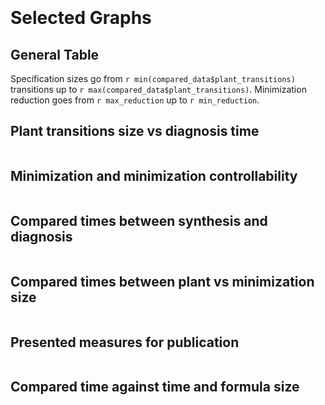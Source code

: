 ```yaml
---
title: "Behavior Minimization tables"
author: "Mariano Cerrutti"
output:
  html_document:
    df_print: paged
  pdf_document: default
---
```


```r
knitr::opts_chunk$set(echo = FALSE,
                      results= "asis")
install.packages("dplyr")
install.packages("magrittr")
install.packages("ggplot2")
#install.packages("jsonlite")
#install.packages("plot3D")
library(dplyr)
library(magrittr)
library(ggplot2)
library(jsonlite)
library(gridExtra)
library(grid)
library(lattice)
library(knitr)
library(scales)
library(plot3D)
library(stringr)
suppressMessages(library(dplyr))
suppressMessages(library(ggplot2))
#creating general data frame

#file_dir <- '/home/mariano/code'
file_dir <- '/home/mariano/git_repo/henos'

experimental_composite <- read.csv(file=paste(file_dir, '/henos-automata/doc/experimental_setting/tmp_results/unrealizable_data_composite.csv',sep=''))
experimental_composite$name  <- str_replace_all(experimental_composite$name, "Scheduler", "Arbiter")
experimental_composite$name  <- str_replace_all(experimental_composite$name, "\\.\\(missing\\.assumption\\)", "\\.(missing\\.liveness)")
experimental_composite$name  <- str_replace_all(experimental_composite$name, "\\.missing\\.assumption", "\\.(missing\\.liveness)")
experimental_composite$name  <- str_replace_all(experimental_composite$name, "\\.removed\\.safety", "\\.(removed\\.safety)")
experimental_composite$name  <- str_replace_all(experimental_composite$name, "\\.", " ")
experimental_composite$liveness_count <- experimental_composite$assumptions_count + experimental_composite$guarantees_count
experimental_composite <- subset(experimental_composite, select = -c(realizable, ltl_model_build_time, model_build_time, composition_time,synthesis_time,alphabet_size,assumptions_count,guarantees_count,plant_states,plant_transitions,plant_controllable_transitions,plant_controllable_options,search_method))
#creating realizable data frame
realizable_data <- read.csv(file=paste(file_dir,'/henos-automata/doc/experimental_setting/tmp_results/realizable_data_composite.csv',sep=''))
realizable_data$name  <- str_replace_all(realizable_data$name, "Scheduler", "Arbiter")
realizable_data$name  <- str_replace_all(realizable_data$name, "\\.", " ")
experimental_composite$name  <- str_to_title(experimental_composite$name)
realizable_data$name  <- str_to_title(realizable_data$name)
realizable_data$name  <- str_replace_all(realizable_data$name, " Realizable", "")
realizable_data <- subset(realizable_data, select = -c(diagnosis_time,minimization_states,minimization_transitions,minimization_controllable_transitions,minimization_controllable_options,search_method,diagnosis_steps,realizable))
#merging data frames (realizable + liveness + safety)
realizable_data$liveness_count <- realizable_data$assumptions_count + realizable_data$guarantees_count
missing_assumptions <- subset(experimental_composite, grepl("Missing Liveness", name, fixed=TRUE))
missing_assumptions$name <- str_replace_all(missing_assumptions$name, " \\(Missing Liveness\\)", "")
missing_assumptions$diagnosis_time_liveness <- missing_assumptions$diagnosis_time
missing_assumptions$minimization_states_liveness <- missing_assumptions$minimization_states
missing_assumptions$minimization_transitions_liveness <- missing_assumptions$minimization_transitions
missing_assumptions$minimization_controllable_transitions_liveness <- missing_assumptions$minimization_controllable_transitions
missing_assumptions$minimization_controllable_options_liveness <- missing_assumptions$minimization_controllable_options
missing_assumptions$diagnosis_steps_liveness <- missing_assumptions$diagnosis_steps
missing_assumptions$liveness_count_liveness <- missing_assumptions$liveness_count
missing_assumptions <- subset(missing_assumptions, select = -c(diagnosis_time, minimization_states, minimization_transitions, minimization_controllable_transitions, minimization_controllable_options, diagnosis_steps, liveness_count))

removed_safety <- subset(experimental_composite, grepl("Removed Safety", name, fixed=TRUE))
removed_safety$name <- str_replace_all(removed_safety$name, " \\(Removed Safety\\)", "")
removed_safety$name <- str_replace_all(removed_safety$name, " \\(Missing Liveness\\)", "")
removed_safety$diagnosis_time_safety <- removed_safety$diagnosis_time
removed_safety$minimization_states_safety <- removed_safety$minimization_states
removed_safety$minimization_transitions_safety <- removed_safety$minimization_transitions
removed_safety$minimization_controllable_transitions_safety <- removed_safety$minimization_controllable_transitions
removed_safety$minimization_controllable_options_safety <- removed_safety$minimization_controllable_options
removed_safety$diagnosis_steps_safety <- removed_safety$diagnosis_steps
removed_safety$liveness_count_safety <- removed_safety$liveness_count
removed_safety <- subset(removed_safety, select = -c(diagnosis_time, minimization_states, minimization_transitions, minimization_controllable_transitions, minimization_controllable_options, diagnosis_steps,liveness_count))

compared_data <- merge(realizable_data, removed_safety, by.x ="name", by.y ="name", sort = FALSE)
compared_data <- merge(compared_data, missing_assumptions, by.x ="name", by.y ="name", sort = FALSE)

#compute general values
max_liveness_reduction <- max(compared_data$minimization_transitions_liveness / compared_data$plant_transitions)
max_safety_reduction <- max(compared_data$minimization_transitions_safety / compared_data$plant_transitions)
max_reduction <- max(c(max_liveness_reduction, max_safety_reduction))

min_liveness_reduction <- min(compared_data$minimization_transitions_liveness / compared_data$plant_transitions)
min_safety_reduction <- min(compared_data$minimization_transitions_safety / compared_data$plant_transitions)
min_reduction <- min(c(min_liveness_reduction, min_safety_reduction))

```
<style type="text/css">
.twoC {width: 100%}
.clearer {clear: both}
.twoC .table {max-width: 50%; float: right}
.twoC img {max-width: 50%; float: left}
table {
  margin: auto;
  border-top: 1px solid #666;
  border-bottom: 1px solid #666;
}
table thead th { border-bottom: 1px solid #ddd; }
th, td { padding: 5px; }
thead, tfoot, tr:nth-child(even) { background: #eee; }
pre{display:none;}
</style>

# Selected Graphs

## General Table

Specification sizes go from `r min(compared_data$plant_transitions)` transitions up to `r max(compared_data$plant_transitions)`.
Minimization reduction goes from `r max_reduction` up to `r min_reduction`.

## Plant transitions size vs diagnosis time

```r
#sive vs diagnosis time
general_data <- read.csv(file=paste(file_dir,'/henos-automata/doc/experimental_setting/tmp_results/unrealizable_data_composite.csv', sep=''))
ggplot(general_data, aes(x=diagnosis_time, y=plant_transitions)) +
	labs(title="Size vs diagnosis time") +
	xlab("Diagnosis time (s)") +
  ylab(expression(paste("|",Delta["E"],"|"))) +
	scale_y_log10() +
	scale_x_log10() +	
	geom_point(color='red') +	
	geom_smooth(method='lm')


```

## Minimization and minimization controllability

```r
#plant controllability vs minimization amount
no_robot_c_coeff = general_data$minimization_controllable_options / general_data$plant_states
no_robot_m_coeff = general_data$minimization_transitions / general_data$plant_transitions	
ggplot(general_data, aes(x=no_robot_c_coeff, y=no_robot_m_coeff)) +
	labs(title="Minimization controllability vs minimization amount") +
	xlab("Minimization controllability") +
	ylab("Reduction") +
	scale_y_log10() +
	scale_x_log10() +	
	geom_point(color='red') +
	geom_smooth(method='lm')	


```

## Compared times between synthesis and diagnosis

```r
#dividing compared data by case
cases <- c("Collector", "Exploration","Airport","Bidding","Transfer","Travel")
cases_names <- c("Collector", "Exploration Robot","Airport Tower","Bidding Workflow","Transfer Line","Travel Agency" )

for (i in 1:length(cases)){
  current_data <- subset(compared_data, grepl(cases[i], name))  
  print(ggplot(current_data, aes(x=synthesis_time, y=diagnosis_time_liveness)) +
  	labs(title=paste("Synthesis vs diagnosis time (liveness)", cases_names[i])) +
  	xlab(expression(paste("Synthesis time (s)"))) +
    ylab("Diagnosis time liveness (s)") +
  	scale_y_log10() +
    scale_x_log10() +	
  	geom_point(color='red') +	
  	geom_smooth(method='lm'))
  
  print(ggplot(current_data, aes(x=synthesis_time, y=diagnosis_time_safety)) +
  	labs(title=paste("Synthesis vs diagnosis time (safety)", cases_names[i])) +
  	xlab(expression(paste("Synthesis time (s)"))) +
    ylab("Diagnosis time safety (s)") +
  	scale_y_log10() +
    scale_x_log10() +	
  	geom_point(color='red') +	
  	geom_smooth(method='lm'))
  
}


#kable(times_table, caption = "Times table", col.names=c("Specification","Diagnosis(s)","Liveness fluents", "Plant transitions", "Min. transitions","Minimization pct.(%)","Min. steps"))

```


## Compared times between plant vs minimization size

```r
#dividing compared data by case
cases <- c("Ahb","Genbuf","Lift","Collector", "Exploration","Airport","Bidding","Transfer","Travel")
cases_names <- c("AHB Arbiter","GenBuf","Lift Controller","Collector", "Exploration Robot","Airport Tower","Bidding Workflow","Transfer Line","Travel Agency" )

for (i in 1:length(cases)){
  current_data <- subset(compared_data, grepl(cases[i], name))  

  print(ggplot(current_data, aes(x=plant_transitions, y=minimization_transitions_liveness)) +
  	labs(title=paste("Plant vs minimization size (liveness)", cases_names[i])) +
  	xlab(expression(paste("|",Delta["E"],"|"))) +
    ylab(expression(paste("|",Delta["E'"],"|"))) +
  	scale_y_log10() +
    scale_x_log10() +	
  	geom_point(color='red') +	
  	geom_smooth(method='lm'))  
  
  print(ggplot(current_data, aes(x=plant_transitions, y=minimization_transitions_safety)) +
  	labs(title=paste("Plant vs minimization size (safety)", cases_names[i])) +
  	xlab(expression(paste("|",Delta["E"],"|"))) +
    ylab(expression(paste("|",Delta["E'"],"|"))) +
  	scale_y_log10() +
    scale_x_log10() +	
  	geom_point(color='red') +	
  	geom_smooth(method='lm'))  
  
}


#kable(times_table, caption = "Times table", col.names=c("Specification","Diagnosis(s)","Liveness fluents", "Plant transitions", "Min. transitions","Minimization pct.(%)","Min. steps"))

```

## Presented measures for publication

```r



experimental_composite <- read.csv(file=paste(file_dir,'/henos-automata/doc/experimental_setting/tmp_results/unrealizable_data_composite.csv',sep=''))
experimental_composite$name  <- str_replace_all(experimental_composite$name, "Scheduler", "Arbiter")
experimental_composite$name  <- str_replace_all(experimental_composite$name, "\\.\\(missing\\.assumption\\)", "\\.(missing\\.liveness)")
experimental_composite$name  <- str_replace_all(experimental_composite$name, "\\.missing\\.assumption", "\\.(missing\\.liveness)")
experimental_composite$name  <- str_replace_all(experimental_composite$name, "\\.removed\\.safety", "\\.(removed\\.safety)")
experimental_composite$name  <- str_replace_all(experimental_composite$name, "\\.", " ")
experimental_composite$liveness_count <- experimental_composite$assumptions_count + experimental_composite$guarantees_count
experimental_composite$ctrl_options_ratio <- experimental_composite$plant_controllable_options / experimental_composite$plant_transitions
experimental_composite <- subset(experimental_composite, select = -c(realizable, ltl_model_build_time, model_build_time, composition_time,synthesis_time,alphabet_size,assumptions_count,guarantees_count,plant_states,plant_transitions,plant_controllable_transitions,plant_controllable_options,search_method))
#creating realizable data frame
realizable_data <- read.csv(file=paste(file_dir,'/henos-automata/doc/experimental_setting/tmp_results/realizable_data_composite.csv',sep=''))
realizable_data$name  <- str_replace_all(realizable_data$name, "Scheduler", "Arbiter")
realizable_data$name  <- str_replace_all(realizable_data$name, "\\.", " ")
experimental_composite$name  <- str_to_title(experimental_composite$name)
realizable_data$name  <- str_to_title(realizable_data$name)
realizable_data$name  <- str_replace_all(realizable_data$name, " Realizable", "")
realizable_data$ctrl_transitions <- realizable_data$minimization_transitions
realizable_data <- subset(realizable_data, select = -c(diagnosis_time,minimization_states,minimization_transitions,minimization_controllable_transitions,minimization_controllable_options,search_method,diagnosis_steps,realizable))
#merging data frames (realizable + liveness + safety)
realizable_data$liveness_count <- realizable_data$assumptions_count + realizable_data$guarantees_count
missing_assumptions <- subset(experimental_composite, grepl("Missing Liveness", name, fixed=TRUE))
missing_assumptions$name <- str_replace_all(missing_assumptions$name, " \\(Missing Liveness\\)", "")
missing_assumptions$diagnosis_time_liveness <- missing_assumptions$diagnosis_time
missing_assumptions$minimization_states_liveness <- missing_assumptions$minimization_states
missing_assumptions$minimization_transitions_liveness <- missing_assumptions$minimization_transitions
missing_assumptions$minimization_controllable_transitions_liveness <- missing_assumptions$minimization_controllable_transitions
missing_assumptions$minimization_controllable_options_liveness <- missing_assumptions$minimization_controllable_options
missing_assumptions$diagnosis_steps_liveness <- missing_assumptions$diagnosis_steps
missing_assumptions$liveness_count_liveness <- missing_assumptions$liveness_count
missing_assumptions <- subset(missing_assumptions, select = -c(diagnosis_time, minimization_states, minimization_transitions, minimization_controllable_transitions, minimization_controllable_options, diagnosis_steps, liveness_count))

removed_safety <- subset(experimental_composite, grepl("Removed Safety", name, fixed=TRUE))
removed_safety$name <- str_replace_all(removed_safety$name, " \\(Removed Safety\\)", "")
removed_safety$name <- str_replace_all(removed_safety$name, " \\(Missing Liveness\\)", "")
removed_safety$diagnosis_time_safety <- removed_safety$diagnosis_time
removed_safety$minimization_states_safety <- removed_safety$minimization_states
removed_safety$minimization_transitions_safety <- removed_safety$minimization_transitions
removed_safety$minimization_controllable_transitions_safety <- removed_safety$minimization_controllable_transitions
removed_safety$minimization_controllable_options_safety <- removed_safety$minimization_controllable_options
removed_safety$diagnosis_steps_safety <- removed_safety$diagnosis_steps
removed_safety$liveness_count_safety <- removed_safety$liveness_count
removed_safety <- subset(removed_safety, select = -c(diagnosis_time, minimization_states, minimization_transitions, minimization_controllable_transitions, minimization_controllable_options, diagnosis_steps,liveness_count))


compared_data_assumptions <- merge(realizable_data, missing_assumptions, by.x ="name", by.y ="name", sort = FALSE)
compared_data_assumptions$reduction_ratio <- compared_data_assumptions$minimization_transitions_liveness / compared_data_assumptions$plant_transitions
compared_data_assumptions$ctrl_ratio <- compared_data_assumptions$minimization_transitions_liveness / compared_data_assumptions$ctrl_transitions
compared_data_assumptions$time_ratio <- compared_data_assumptions$diagnosis_time_liveness / compared_data_assumptions$synthesis_time
summ_liveness <- compared_data_assumptions[compared_data_assumptions$plant_transitions >= 1000, ] %>%
  group_by(name) %>%
  summarize(liveness_count = max(liveness_count_liveness), synthesis_time=max(synthesis_time),diag_time = max(diagnosis_time_liveness),
            time_ratio = max(time_ratio), plant_transitions=max(plant_transitions), 
            minimization_transitions_liveness=max(minimization_transitions_liveness), 
            ctrl_transitions = max(ctrl_transitions), reduction_ratio=max(reduction_ratio),ctrl_ratio=max(ctrl_ratio))


compared_data_safety <- merge(realizable_data, removed_safety, by.x ="name", by.y ="name", sort = FALSE)
compared_data_safety$reduction_ratio <- compared_data_safety$minimization_transitions_safety / compared_data_safety$plant_transitions
compared_data_safety$ctrl_ratio <- compared_data_safety$minimization_transitions_safety / compared_data_safety$ctrl_transitions
compared_data_safety$time_ratio <- compared_data_safety$diagnosis_time_safety / compared_data_safety$synthesis_time
summ_safety <- compared_data_safety[compared_data_safety$plant_transitions >= 1000, ] %>%
  group_by(name) %>%
  summarize(liveness_count = max(liveness_count_safety), synthesis_time=max(synthesis_time), diag_time = max(diagnosis_time_safety),
            time_ratio = max(time_ratio), plant_transitions=max(plant_transitions), 
            minimization_transitions_safety=max(minimization_transitions_safety), 
            ctrl_transitions = max(ctrl_transitions), reduction_ratio=max(reduction_ratio),ctrl_ratio=max(ctrl_ratio))

general_data <- read.csv(file=paste(file_dir, '/henos-automata/doc/experimental_setting/tmp_results/unrealizable_data_composite.csv',sep=''))

c_coeff = general_data$minimization_controllable_transitions / general_data$plant_transitions	
m_coeff = general_data$minimization_transitions / general_data$plant_transitions	
kendall_reduction_time<-cor.test(general_data$diagnosis_time,1/m_coeff, method="kendall")
current_tau<- round(as.numeric(kendall_reduction_time$estimate[1]),5)
ggplot(general_data, aes(x=diagnosis_time, y=m_coeff)) +
  labs(title="Plant Reduction vs Diagnosis Time") +
  theme(text = element_text(size=20))+
  xlab(bquote('Diagnosis time (s)' ( tau == .(current_tau) ))) + 
  ylab("Reduction") +  
  scale_y_log10() +
  scale_x_log10() +	
  geom_point(color='red') +	
  geom_smooth(method='lm')

kendall_size_time<-cor.test(general_data$diagnosis_time,general_data$plant_transitions, method="kendall")
current_tau<- round(as.numeric(kendall_size_time$estimate[1]),5)
ggplot(general_data, aes(x=diagnosis_time, y=plant_transitions)) +
  labs(title="Plant Size vs Diagnosis Time") +
  theme(text = element_text(size=20))+
  xlab(bquote('Diagnosis time (s)' ( tau == .(current_tau) ))) +  
  ylab(expression(paste("|",Delta["E"],"|"))) +
  scale_y_log10() +
  scale_x_log10() +	
  geom_point(color='red') +	
  geom_smooth(method='lm')

no_robot_c_coeff = general_data$minimization_controllable_options / general_data$plant_controllable_options
no_robot_m_coeff = general_data$minimization_transitions / general_data$plant_transitions	
kendall_reduction_ctrl<-cor.test(no_robot_c_coeff,no_robot_m_coeff, method="kendall")
current_tau<- round(as.numeric(kendall_reduction_ctrl$estimate[1]),5)
ggplot(general_data, aes(x=no_robot_c_coeff, y=no_robot_m_coeff)) +
  labs(title='Controllability Reduction vs Plant Reduction') +
  theme(text = element_text(size=20))+
  xlab(bquote('Controllability Reduction' ( tau == .(current_tau) ))) +
  ylab("Plant Reduction") +
  scale_y_log10() +
  scale_x_log10() +	
  geom_point(color='red') +
  geom_smooth(method='lm')	

postscript(file=paste(file_dir, "/henos-automata/doc/experimental_setting/tmp_results/plant_ctrl_vs_min_pct.ps",sep=''))
no_robot_c_coeff = general_data$plant_controllable_options / general_data$plant_transitions
no_robot_m_coeff = general_data$minimization_transitions / general_data$plant_transitions	
kendall_plant_ctrl<-cor.test(no_robot_c_coeff,no_robot_m_coeff, method="kendall")
current_tau<- round(as.numeric(kendall_plant_ctrl$estimate[1]),5)
ggplot(general_data, aes(x=no_robot_c_coeff, y=no_robot_m_coeff)) +
  labs(title='Plant Controllability vs Plant Reduction') +
  theme(text = element_text(size=20))+
  xlab(bquote('Plant controllability' ( tau == .(current_tau) ))) +
  ylab("Plant Reduction") +
  scale_y_log10() +
  scale_x_log10() +	
  geom_point(color='red') 

plant_reduction = general_data$minimization_transitions / general_data$plant_transitions	
kendall_plant_ctrl<-cor.test(plant_reduction,general_data$plant_transitions, method="kendall")
current_tau<- round(as.numeric(kendall_plant_ctrl$estimate[1]),5)
ggplot(general_data, aes(x=plant_transitions, y=plant_reduction)) +
  labs(title='Plant Reduction vs Plant Size') +
  theme(text = element_text(size=20))+
  xlab(bquote( paste("|",Delta["E"],"|") ( tau == .(current_tau) ))) +
  #xlab(bquote( paste("|",Delta["E"],"|"))) +
  ylab("Plant Reduction") +
  scale_y_log10() +
  scale_x_log10() +	
  geom_point(color='red')+
  geom_smooth(method='lm')	
  

experimental_composite$name <- str_replace_all(experimental_composite$name, " \\(Removed Safety\\)", "")
experimental_composite$name <- str_replace_all(experimental_composite$name, " \\(Missing Liveness\\)", "")
compared_data_general <- merge(experimental_composite, realizable_data, by.x ="name", by.y ="name", sort = FALSE)


postscript(file=paste(file_dir, "/henos-automata/doc/experimental_setting/tmp_results/reduction_vs_ctrl_reduction.ps",sep=''))
plant_reduction = compared_data_general$minimization_transitions / compared_data_general$plant_transitions	
ctrl_reduction = compared_data_general$minimization_transitions / compared_data_general$ctrl_transitions
kendall_plant_ctrl<-cor.test(plant_reduction,ctrl_reduction, method="kendall")
current_tau<- round(as.numeric(kendall_plant_ctrl$estimate[1]),5)
ggplot(compared_data_general, aes(x=plant_reduction, y=ctrl_reduction)) +
  labs(title='Plant Reduction vs Controller Reduction') +
  theme(text = element_text(size=20))+
  xlab(bquote( paste("Controller Reduction") ( tau == .(current_tau) ))) +
  #xlab(bquote( paste("|",Delta["E"],"|"))) +
  ylab("Plant Reduction") +
  scale_y_log10() +
  scale_x_log10() +	
  geom_point(color='red')+
  geom_smooth(method='lm')	

kendall_plant_ctrl<-cor.test(compared_data_general$plant_transitions,compared_data_general$ctrl_transitions, method="kendall")
current_tau<- round(as.numeric(kendall_plant_ctrl$estimate[1]),5)
ggplot(compared_data_general, aes(x=plant_transitions, y=ctrl_transitions)) +
  labs(title='Plant Size vs Controller Size') +
  theme(text = element_text(size=20))+
  xlab(bquote( paste("|",Delta["E"],"|") ( tau == .(current_tau) ))) +
  ylab(bquote( paste("|",Delta["C"],"|"))) +
  scale_y_log10() +
  scale_x_log10() +	
  geom_point(color='red')+
  geom_smooth(method='lm')	


kendall_plant_ctrl<-cor.test(compared_data_general$plant_transitions,compared_data_general$minimization_transitions, method="kendall")
current_tau<- round(as.numeric(kendall_plant_ctrl$estimate[1]),5)
ggplot(compared_data_general, aes(x=plant_transitions, y=minimization_transitions)) +
  labs(title='Plant Size vs Controller Size') +
  theme(text = element_text(size=20))+
  xlab(bquote( paste("|",Delta["E"],"|") ( tau == .(current_tau) ))) +
  ylab(bquote( paste("|",Delta["E'"],"|"))) +
  scale_y_log10() +
  scale_x_log10() +	
  geom_point(color='red')+
  geom_smooth(method='lm')	

kendall_plant_ctrl<-cor.test(compared_data_assumptions$plant_transitions,compared_data_assumptions$minimization_transitions_liveness, method="kendall")
current_tau<- round(as.numeric(kendall_plant_ctrl$estimate[1]),5)
ggplot(compared_data_assumptions, aes(x=plant_transitions, y=minimization_transitions_liveness)) +
  labs(title='Plant Size vs Controller Size (Missing Assumption)') +
  theme(text = element_text(size=20))+
  xlab(bquote( paste("|",Delta["E"],"|") ( tau == .(current_tau) ))) +
  ylab(bquote( paste("|",Delta["E'"],"|"))) +
  scale_y_log10() +
  scale_x_log10() +	
  geom_point(color='red')+
  geom_smooth(method='lm')	


kendall_plant_ctrl<-cor.test(compared_data_safety$plant_transitions,compared_data_safety$minimization_transitions_safety, method="kendall")
current_tau<- round(as.numeric(kendall_plant_ctrl$estimate[1]),5)
ggplot(compared_data_safety, aes(x=plant_transitions, y=minimization_transitions_safety)) +
  labs(title='Plant Size vs Controller Size (Removed Safety Restriction)') +
  theme(text = element_text(size=20))+
  xlab(bquote( paste("|",Delta["E"],"|") ( tau == .(current_tau) ))) +
  ylab(bquote( paste("|",Delta["E'"],"|"))) +
  scale_y_log10() +
  scale_x_log10() +	
  geom_point(color='red')+
  geom_smooth(method='lm')	

```

## Compared time against time and formula size

```r
compared_data_no_zero <- compared_data[compared_data$plant_transitions > 0,]
x <- compared_data_no_zero$liveness_count_liveness
y <- log(compared_data_no_zero$plant_transitions)
z <- log(compared_data_no_zero$diagnosis_time_liveness)
# Compute the linear regression 
fit <- lm(z ~ x + y)
# create a grid from the x and y values (min to max) and predict values for every point
# this will become the regression plane
grid.lines = 20
x.pred <- seq(min(x), max(x), length.out = grid.lines)
y.pred <- seq(min(y), max(y), length.out = grid.lines)
xy <- expand.grid( x = x.pred, y = y.pred)
z.pred <- matrix(predict(fit, newdata = xy), 
                 nrow = grid.lines, ncol = grid.lines)
# create the fitted points for droplines to the surface
fitpoints <- predict(fit)
# scatter plot with regression plane
scatter3D(x, y, z, pch = 19, cex = 1,colvar = NULL, col="red", theta = -70, phi = 0, bty="b",
          xlab = "|A|+|G|", ylab = "log|Delta|", zlab = "log(Diagnosis (s))", surf = list(x = x.pred, y = y.pred, z = z.pred,  
                      facets = FALSE, fit = fitpoints, col=ramp.col (col = c("dodgerblue3","seagreen2"), n = 300, alpha=0.5), border="blue"), main = "Diagnosis time vs size and formula size(liveness)")

scatter3D(x, y, z, pch = 19, cex = 1,colvar = NULL, col="red", theta = 70, phi = 0, bty="b",
          xlab = "|A|+|G|", ylab = "log|Delta|", zlab = "log(Diagnosis) (s)", surf = list(x = x.pred, y = y.pred, z = z.pred,  
                      facets = FALSE, fit = fitpoints, col=ramp.col (col = c("dodgerblue3","seagreen2"), n = 300, alpha=0.5), border="blue"), main = "Diagnosis time vs size and formula size(liveness, rotated)")

x <- compared_data_no_zero$liveness_count_safety
y <- log(compared_data_no_zero$plant_transitions)
z <- log(compared_data_no_zero$diagnosis_time_safety)
# Compute the linear regression 
fit <- lm(z ~ x + y)
# create a grid from the x and y values (min to max) and predict values for every point
# this will become the regression plane
grid.lines = 20
x.pred <- seq(min(x), max(x), length.out = grid.lines)
y.pred <- seq(min(y), max(y), length.out = grid.lines)
xy <- expand.grid( x = x.pred, y = y.pred)
z.pred <- matrix(predict(fit, newdata = xy), 
                 nrow = grid.lines, ncol = grid.lines)
# create the fitted points for droplines to the surface
fitpoints <- predict(fit)
# scatter plot with regression plane
scatter3D(x, y, z, pch = 19, cex = 1,colvar = NULL, col="red", theta = -70, phi = 0, bty="b",
          xlab = "|A|+|G|", ylab = "log|Delta|", zlab = "log(Diagnosis (s))", surf = list(x = x.pred, y = y.pred, z = z.pred,  
                      facets = FALSE, fit = fitpoints, col=ramp.col (col = c("dodgerblue3","seagreen2"), n = 300, alpha=0.5), border="blue"), main = "Diagnosis time vs size and formula size(safety)")

scatter3D(x, y, z, pch = 19, cex = 1,colvar = NULL, col="red", theta = 70, phi = 0, bty="b",
          xlab = "|A|+|G|", ylab = "log|Delta|", zlab = "log(Diagnosis) (s)", surf = list(x = x.pred, y = y.pred, z = z.pred,  
                      facets = FALSE, fit = fitpoints, col=ramp.col (col = c("dodgerblue3","seagreen2"), n = 300, alpha=0.5), border="blue"), main = "Diagnosis time vs size and formula size(safety)")

```
</div>
<div class="clearer"></div>
